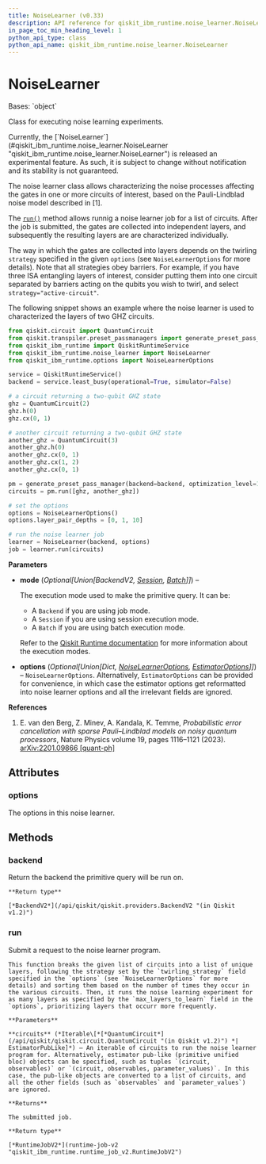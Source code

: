 ```yaml
---
title: NoiseLearner (v0.33)
description: API reference for qiskit_ibm_runtime.noise_learner.NoiseLearner in qiskit-ibm-runtime v0.33
in_page_toc_min_heading_level: 1
python_api_type: class
python_api_name: qiskit_ibm_runtime.noise_learner.NoiseLearner
---
```


# NoiseLearner

<Class id="qiskit_ibm_runtime.noise_learner.NoiseLearner" isDedicatedPage={true} github="https://github.com/Qiskit/qiskit-ibm-runtime/tree/stable/0.33/qiskit_ibm_runtime/noise_learner/noise_learner.py#L48-L273" signature="NoiseLearner(mode=None, options=None)" modifiers="class">
  Bases: `object`

  Class for executing noise learning experiments.

  <Admonition title="Note" type="note">
    Currently, the [`NoiseLearner`](#qiskit_ibm_runtime.noise_learner.NoiseLearner "qiskit_ibm_runtime.noise_learner.NoiseLearner") is released an experimental feature. As such, it is subject to change without notification and its stability is not guaranteed.
  </Admonition>

  The noise learner class allows characterizing the noise processes affecting the gates in one or more circuits of interest, based on the Pauli-Lindblad noise model described in \[1].

  The [`run()`](#qiskit_ibm_runtime.noise_learner.NoiseLearner.run "qiskit_ibm_runtime.noise_learner.NoiseLearner.run") method allows runnig a noise learner job for a list of circuits. After the job is submitted, the gates are collected into independent layers, and subsequently the resulting layers are are characterized individually.

  The way in which the gates are collected into layers depends on the twirling `strategy` specified in the given `options` (see `NoiseLearnerOptions` for more details). Note that all strategies obey barriers. For example, if you have three ISA entangling layers of interest, consider putting them into one circuit separated by barriers acting on the qubits you wish to twirl, and select `strategy="active-circuit"`.

  The following snippet shows an example where the noise learner is used to characterized the layers of two GHZ circuits.

  ```python
  from qiskit.circuit import QuantumCircuit
  from qiskit.transpiler.preset_passmanagers import generate_preset_pass_manager
  from qiskit_ibm_runtime import QiskitRuntimeService
  from qiskit_ibm_runtime.noise_learner import NoiseLearner
  from qiskit_ibm_runtime.options import NoiseLearnerOptions

  service = QiskitRuntimeService()
  backend = service.least_busy(operational=True, simulator=False)

  # a circuit returning a two-qubit GHZ state
  ghz = QuantumCircuit(2)
  ghz.h(0)
  ghz.cx(0, 1)

  # another circuit returning a two-qubit GHZ state
  another_ghz = QuantumCircuit(3)
  another_ghz.h(0)
  another_ghz.cx(0, 1)
  another_ghz.cx(1, 2)
  another_ghz.cx(0, 1)

  pm = generate_preset_pass_manager(backend=backend, optimization_level=1)
  circuits = pm.run([ghz, another_ghz])

  # set the options
  options = NoiseLearnerOptions()
  options.layer_pair_depths = [0, 1, 10]

  # run the noise learner job
  learner = NoiseLearner(backend, options)
  job = learner.run(circuits)
  ```

  **Parameters**

  *   **mode** (*Optional\[Union\[BackendV2,* [*Session*](session "qiskit_ibm_runtime.Session")*,* [*Batch*](batch "qiskit_ibm_runtime.Batch")*]]*) –

      The execution mode used to make the primitive query. It can be:

      *   A `Backend` if you are using job mode.
      *   A `Session` if you are using session execution mode.
      *   A `Batch` if you are using batch execution mode.

      Refer to the [Qiskit Runtime documentation](/guides/execution-modes) for more information about the execution modes.

  *   **options** (*Optional\[Union\[Dict,* [*NoiseLearnerOptions*](options-noise-learner-options "qiskit_ibm_runtime.options.NoiseLearnerOptions")*,* [*EstimatorOptions*](options-estimator-options "qiskit_ibm_runtime.options.EstimatorOptions")*]]*) – `NoiseLearnerOptions`. Alternatively, `EstimatorOptions` can be provided for convenience, in which case the estimator options get reformatted into noise learner options and all the irrelevant fields are ignored.

  **References**

  1.  E. van den Berg, Z. Minev, A. Kandala, K. Temme, *Probabilistic error cancellation with sparse Pauli–Lindblad models on noisy quantum processors*, Nature Physics volume 19, pages 1116–1121 (2023). [arXiv:2201.09866 \[quant-ph\]](https://arxiv.org/abs/2201.09866)

  ## Attributes

  ### options

  <Attribute id="qiskit_ibm_runtime.noise_learner.NoiseLearner.options">
    The options in this noise learner.
  </Attribute>

  ## Methods

  ### backend

  <Function id="qiskit_ibm_runtime.noise_learner.NoiseLearner.backend" github="https://github.com/Qiskit/qiskit-ibm-runtime/tree/stable/0.33/qiskit_ibm_runtime/noise_learner/noise_learner.py#L224-L226" signature="backend()">
    Return the backend the primitive query will be run on.

    **Return type**

    [*BackendV2*](/api/qiskit/qiskit.providers.BackendV2 "(in Qiskit v1.2)")
  </Function>

  ### run

  <Function id="qiskit_ibm_runtime.noise_learner.NoiseLearner.run" github="https://github.com/Qiskit/qiskit-ibm-runtime/tree/stable/0.33/qiskit_ibm_runtime/noise_learner/noise_learner.py#L145-L217" signature="run(circuits)">
    Submit a request to the noise learner program.

    This function breaks the given list of circuits into a list of unique layers, following the strategy set by the `twirling_strategy` field specified in the `options` (see `NoiseLearnerOptions` for more details) and sorting them based on the number of times they occur in the various circuits. Then, it runs the noise learning experiment for as many layers as specified by the `max_layers_to_learn` field in the `options`, prioritizing layers that occurr more frequently.

    **Parameters**

    **circuits** (*Iterable\[*[*QuantumCircuit*](/api/qiskit/qiskit.circuit.QuantumCircuit "(in Qiskit v1.2)") *| EstimatorPubLike]*) – An iterable of circuits to run the noise learner program for. Alternatively, estimator pub-like (primitive unified bloc) objects can be specified, such as tuples `(circuit, observables)` or `(circuit, observables, parameter_values)`. In this case, the pub-like objects are converted to a list of circuits, and all the other fields (such as `observables` and `parameter_values`) are ignored.

    **Returns**

    The submitted job.

    **Return type**

    [*RuntimeJobV2*](runtime-job-v2 "qiskit_ibm_runtime.runtime_job_v2.RuntimeJobV2")
  </Function>
</Class>

